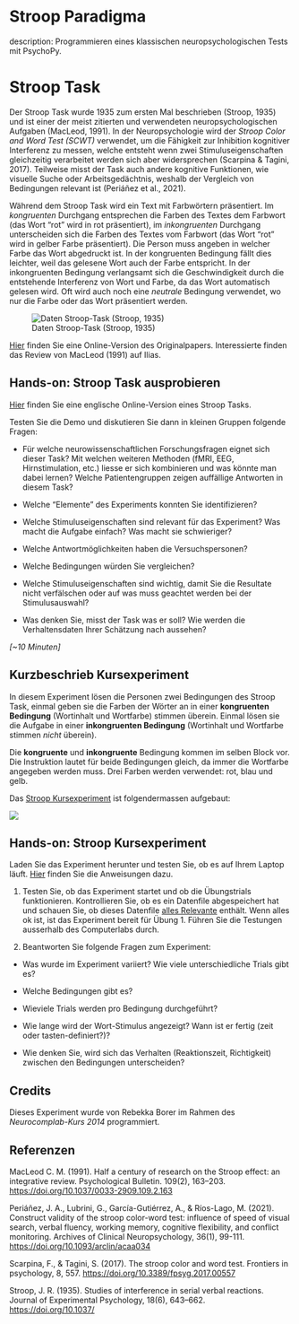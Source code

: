 # Stroop Paradigma

description: Programmieren eines klassischen neuropsychologischen Tests mit PsychoPy.


# Stroop Task

Der Stroop Task wurde 1935 zum ersten Mal beschrieben (Stroop, 1935) und ist einer der meist zitierten und verwendeten neuropsychologischen Aufgaben (MacLeod, 1991). In der Neuropsychologie wird der _Stroop Color and Word Test (SCWT)_ verwendet, um die Fähigkeit zur Inhibition kognitiver Interferenz zu messen, welche entsteht wenn zwei Stimuluseigenschaften gleichzeitig verarbeitet werden sich aber widersprechen (Scarpina & Tagini, 2017). Teilweise misst der Task auch andere kognitive Funktionen, wie visuelle Suche oder Arbeitsgedächtnis, weshalb der Vergleich von Bedingungen relevant ist (Periáñez et al., 2021).

Während dem Stroop Task wird ein Text mit Farbwörtern präsentiert. Im *kongruenten* Durchgang entsprechen die Farben des Textes dem Farbwort (das Wort "rot" wird in rot präsentiert), im *inkongruenten* Durchgang unterscheiden sich die Farben des Textes vom Farbwort (das Wort "rot" wird in gelber Farbe präsentiert). Die Person muss angeben in welcher Farbe das Wort abgedruckt ist. In der kongruenten Bedingung fällt dies leichter, weil das gelesene Wort auch der Farbe entspricht. In der inkongruenten Bedingung verlangsamt sich die Geschwindigkeit durch die entstehende Interferenz von Wort und Farbe, da das Wort automatisch gelesen wird. Oft wird auch noch eine *neutrale* Bedingung verwendet, wo nur die Farbe oder das Wort präsentiert werden.

![Daten Stroop-Task (Stroop, 1935)](img/stroop_original.JPG)

<aside>[Hier](http://psychclassics.yorku.ca/Stroop/) finden Sie eine Online-Version des Originalpapers. Interessierte finden das Review von MacLeod (1991) auf Ilias.</aside>


::: callout-caution
## Hands-on: Stroop Task ausprobieren

[Hier](https://www.psytoolkit.org/experiment-library/stroop.html) finden Sie eine englische Online-Version eines Stroop Tasks.

Testen Sie die Demo und diskutieren Sie dann in kleinen Gruppen folgende Fragen:

-   Für welche neurowissenschaftlichen Forschungsfragen eignet sich dieser Task? Mit welchen weiteren Methoden (fMRI, EEG, Hirnstimulation, etc.) liesse er sich kombinieren und was könnte man dabei lernen? Welche Patientengruppen zeigen auffällige Antworten in diesem Task?

-   Welche "Elemente" des Experiments konnten Sie identifizieren?

-   Welche Stimuluseigenschaften sind relevant für das Experiment? Was macht die Aufgabe einfach? Was macht sie schwieriger?

- Welche Antwortmöglichkeiten haben die Versuchspersonen?

-   Welche Bedingungen würden Sie vergleichen? 

- Welche Stimuluseigenschaften sind wichtig, damit Sie die Resultate nicht verfälschen oder auf was muss geachtet werden bei der Stimulusauswahl?

-   Was denken Sie, misst der Task was er soll? Wie werden die Verhaltensdaten Ihrer Schätzung nach aussehen?

*\[\~10 Minuten\]*
:::

## Kurzbeschrieb Kursexperiment

In diesem Experiment lösen die Personen zwei Bedingungen des Stroop Task, einmal geben sie die Farben der Wörter an in einer __kongruenten Bedingung__ (Wortinhalt und Wortfarbe) stimmen überein. Einmal lösen sie die Aufgabe in einer __inkongruenten Bedingung__ (Wortinhalt und Wortfarbe stimmen _nicht_ überein).

Die __kongruente__ und __inkongruente__ Bedingung kommen im selben Block vor. Die Instruktion lautet für beide Bedingungen gleich, da immer die Wortfarbe angegeben werden muss. Drei Farben werden verwendet: rot, blau und gelb.

Das [Stroop Kursexperiment](https://github.com/kogpsy/stroop-experiment) ist folgendermassen aufgebaut:

![](img/exp_stroop_flowchart.JPG)

::: callout-caution

## Hands-on: Stroop Kursexperiment

Laden Sie das Experiment herunter und testen Sie, ob es auf Ihrem Laptop läuft.
[Hier](https://kogpsy.github.io/neuroscicomplabFS24/pages/chapters/uebung_1_experiment.html) finden Sie die Anweisungen dazu.

1. Testen Sie, ob das Experiment startet und ob die Übungstrials funktionieren. Kontrollieren Sie, ob es ein Datenfile abgespeichert hat und schauen Sie, ob dieses Datenfile [alles Relevante](https://kogpsy.github.io/neuroscicomplabFS24/pages/chapters/psychopy_experiments.html#test-pilotierung) enthält. Wenn alles ok ist, ist das Experiment bereit für Übung 1. Führen Sie die Testungen ausserhalb des Computerlabs durch.


2. Beantworten Sie folgende Fragen zum Experiment:

- Was wurde im Experiment variiert? Wie viele unterschiedliche Trials gibt es?

- Welche Bedingungen gibt es?

- Wieviele Trials werden pro Bedingung durchgeführt?

- Wie lange wird der Wort-Stimulus angezeigt? Wann ist er fertig (zeit oder tasten-definiert?)?

- Wie denken Sie, wird sich das Verhalten (Reaktionszeit, Richtigkeit) zwischen den Bedingungen unterscheiden?

:::


## Credits

Dieses Experiment wurde von Rebekka Borer im Rahmen des _Neurocomplab-Kurs 2014_ programmiert.

## Referenzen

MacLeod C. M. (1991). Half a century of research on the Stroop effect: an integrative review. Psychological Bulletin. 109(2), 163--203. [https://doi.org/10.1037/0033-2909.109.2.163](https://doi.org/10.1037/0033-2909.109.2.163)

Periáñez, J. A., Lubrini, G., García-Gutiérrez, A., & Ríos-Lago, M. (2021). Construct validity of the stroop color-word test: influence of speed of visual search, verbal fluency, working memory, cognitive flexibility, and conflict monitoring. Archives of Clinical Neuropsychology, 36(1), 99-111. [https://doi.org/10.1093/arclin/acaa034](https://doi.org/10.1093/arclin/acaa034)

Scarpina, F., & Tagini, S. (2017). The stroop color and word test. Frontiers in psychology, 8, 557. [https://doi.org/10.3389/fpsyg.2017.00557](https://doi.org/10.3389/fpsyg.2017.00557)

Stroop, J. R. (1935). Studies of interference in serial verbal reactions. Journal of Experimental Psychology, 18(6), 643--662. [https://doi.org/10.1037/](https://doi.org/10.1037/)


